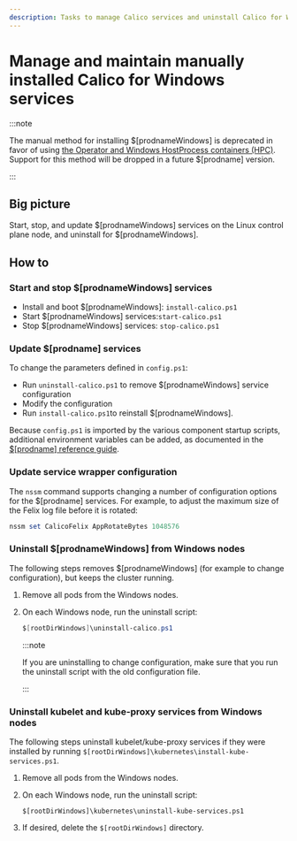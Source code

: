 ```yaml
---
description: Tasks to manage Calico services and uninstall Calico for Windows when the manual install (non-HPC) method was used.
---
```


# Manage and maintain manually installed Calico for Windows services

:::note

The manual method for installing $[prodnameWindows] is deprecated in favor of using [the Operator and Windows HostProcess containers (HPC)](../operator.mdx#install-calico-for-windows-using-the-operator). Support for this method will be dropped in a future $[prodname] version.

:::

## Big picture

Start, stop, and update $[prodnameWindows] services on the Linux control plane node, and uninstall for $[prodnameWindows].

## How to

### Start and stop $[prodnameWindows] services

- Install and boot $[prodnameWindows]: `install-calico.ps1`
- Start $[prodnameWindows] services:`start-calico.ps1`
- Stop $[prodnameWindows] services: `stop-calico.ps1`

### Update $[prodname] services

To change the parameters defined in `config.ps1`:

- Run `uninstall-calico.ps1` to remove $[prodnameWindows] service configuration
- Modify the configuration
- Run `install-calico.ps1`to reinstall $[prodnameWindows].

Because `config.ps1` is imported by the various component startup scripts, additional environment variables can be added, as documented in the [$[prodname] reference guide](../../../../reference/index.mdx).

### Update service wrapper configuration

The `nssm` command supports changing a number of configuration options for the $[prodname] services. For example, to adjust the maximum size of the Felix log file before it is rotated:

```powershell
nssm set CalicoFelix AppRotateBytes 1048576
```

### Uninstall $[prodnameWindows] from Windows nodes

The following steps removes $[prodnameWindows] (for example to change configuration), but keeps the cluster running.

1. Remove all pods from the Windows nodes.
1. On each Windows node, run the uninstall script:

   ```powershell
   $[rootDirWindows]\uninstall-calico.ps1
   ```

   :::note

   If you are uninstalling to change configuration, make sure that you run the uninstall script with the old configuration file.

   :::

### Uninstall kubelet and kube-proxy services from Windows nodes

The following steps uninstall kubelet/kube-proxy services if they were installed by running `$[rootDirWindows]\kubernetes\install-kube-services.ps1`.

1. Remove all pods from the Windows nodes.
1. On each Windows node, run the uninstall script:

   ```
   $[rootDirWindows]\kubernetes\uninstall-kube-services.ps1
   ```

1. If desired, delete the `$[rootDirWindows]` directory.
